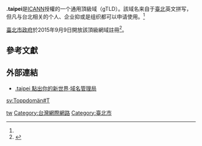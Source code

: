 {{Infobox Top level domain
|name=.taipei
|background=#CCF
|image=File:.taipei.png
|image_size=300px
|introduced=2014年
|type=[[通用頂級域|通用頂級域]]
|status=活躍
|registry=[[臺北市政府|臺北市政府]]
|actualuse=廣泛於[[臺北|臺北]]使用
|restrictions=第二層網域有不同的註冊條件；非本地居民可註冊數個不同的類別
|website={{URL|hi.taipei}}
}}

'''.taipei'''是[[ICANN|ICANN]]授權的一个通用頂級域（gTLD）。該域名来自于[[臺北|臺北]]英文拼写，但凡与台北相关的个人、企业抑或是组织都可以申请使用。<ref name="臺北市政府資訊局" />

[[臺北市政府|臺北市政府]]於2015年9月9日開放該頂級網域註冊<ref name="臺北市政府資訊局">{{Cite web |url=https://hi.taipei/faq1.html |title=.taipei 申請問題 | 點出你的新世界‧域名管理局 |accessdate=2018-11-19 |publisher=臺北市政府資訊局 |language=zh-TW |archive-url=https://web.archive.org/web/20181119173530/https://hi.taipei/faq1.html |archive-date=2018-11-19 |dead-url=yes }}</ref>。

== 參考文獻 ==
{{Reflist|30em}}

== 外部連結 ==
* [https://www.hi.taipei/ .taipei 點出你的新世界·域名管理局]{{Wayback|url=https://www.hi.taipei/ |date=20170529063507 }}

{{通用頂級域}}
{{compu-domain-stub}}

[[Category:通用顶级域|tw]]
[[Category:台灣網際網路|Category:台灣網際網路]]
[[Category:臺北市|Category:臺北市]]

[[sv:Toppdomän#T|sv:Toppdomän#T]]